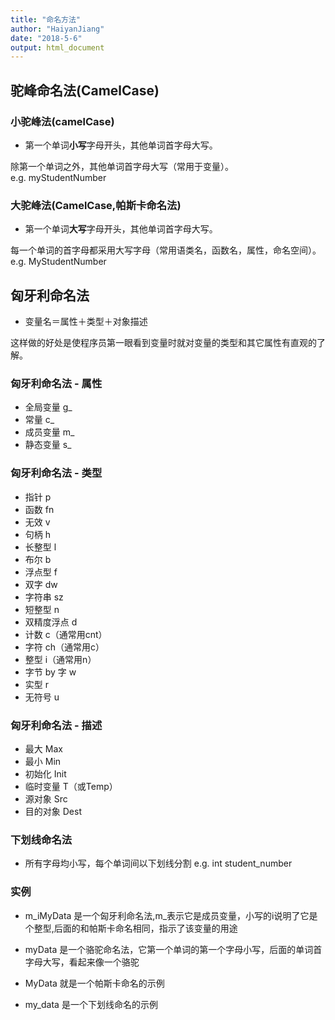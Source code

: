 ```yaml
---
title: "命名方法"
author: "HaiyanJiang"
date: "2018-5-6"
output: html_document
---
```


## 驼峰命名法(CamelCase)

### 小驼峰法(camelCase)
+ 第一个单词**小写**字母开头，其他单词首字母大写。

除第一个单词之外，其他单词首字母大写（常用于变量）。
e.g. myStudentNumber

### 大驼峰法(CamelCase,帕斯卡命名法)
+ 第一个单词**大写**字母开头，其他单词首字母大写。

每一个单词的首字母都采用大写字母（常用语类名，函数名，属性，命名空间）。
e.g. MyStudentNumber


## 匈牙利命名法

+ 变量名＝属性＋类型＋对象描述

这样做的好处是使程序员第一眼看到变量时就对变量的类型和其它属性有直观的了解。


### 匈牙利命名法 - 属性

- 全局变量 g_
- 常量 c_
- 成员变量 m_
- 静态变量 s_

### 匈牙利命名法 - 类型
- 指针 p
- 函数 fn
- 无效 v
- 句柄 h
- 长整型 l
- 布尔 b
- 浮点型 f
- 双字 dw
- 字符串 sz
- 短整型 n
- 双精度浮点 d
- 计数 c（通常用cnt）
- 字符 ch（通常用c）
- 整型 i（通常用n）
- 字节 by 字 w
- 实型 r
- 无符号 u


### 匈牙利命名法 - 描述
- 最大 Max
- 最小 Min
- 初始化 Init
- 临时变量 T（或Temp）
- 源对象 Src
- 目的对象 Dest


### 下划线命名法

- 所有字母均小写，每个单词间以下划线分割
e.g. int student_number


### 实例

- m_iMyData 是一个匈牙利命名法,m_表示它是成员变量，小写的i说明了它是个整型,后面的和帕斯卡命名相同，指示了该变量的用途

- myData 是一个骆驼命名法，它第一个单词的第一个字母小写，后面的单词首字母大写，看起来像一个骆驼

- MyData 就是一个帕斯卡命名的示例

- my_data 是一个下划线命名的示例

